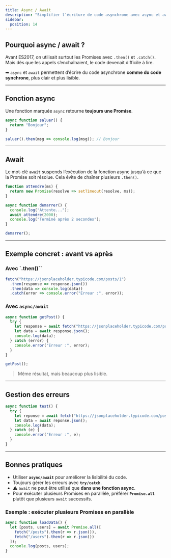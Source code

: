 ```yaml
---
title: Async / Await
description: "Simplifier l’écriture de code asynchrone avec async et await."
sidebar:
  position: 14
---
```


## Pourquoi async / await ?

Avant ES2017, on utilisait surtout les Promises avec `.then()` et `.catch()`.  
Mais dès que les appels s’enchaînaient, le code devenait difficile à lire.  

➡ `async` et `await` permettent d’écrire du code asynchrone **comme du code synchrone**, plus clair et plus lisible.  

---

## Fonction async

Une fonction marquée `async` retourne **toujours une Promise**.

```js
async function saluer() {
  return "Bonjour";
}

saluer().then(msg => console.log(msg)); // Bonjour
```

---

## Await

Le mot-clé `await` suspends l’exécution de la fonction async jusqu’à ce que la Promise soit résolue.
Cela évite de chaîner plusieurs `.then()`.

```js
function attendre(ms) {
  return new Promise(resolve => setTimeout(resolve, ms));
}

async function demarrer() {
  console.log("Attente...");
  await attendre(2000);
  console.log("Terminé après 2 secondes");
}

demarrer();
```

---

## Exemple concret : avant vs après

### Avec `.then()``

```js
fetch("https://jsonplaceholder.typicode.com/posts/1")
  .then(response => response.json())
  .then(data => console.log(data))
  .catch(error => console.error("Erreur :", error));
```

### Avec `async/await`

```js
async function getPost() {
  try {
    let response = await fetch("https://jsonplaceholder.typicode.com/posts/1");
    let data = await response.json();
    console.log(data);
  } catch (error) {
    console.error("Erreur :", error);
  }
}

getPost();

```

> Même résultat, mais beaucoup plus lisible.

---

## Gestion des erreurs

```js
async function test() {
  try {
    let reponse = await fetch("https://jsonplaceholder.typicode.com/posts/1");
    let data = await reponse.json();
    console.log(data);
  } catch (e) {
    console.error("Erreur :", e);
  }
}
```

---

## Bonnes pratiques

- Utiliser **`async/await`** pour améliorer la lisibilité du code.  
- Toujours gérer les erreurs avec **`try/catch`**.  
- ⚠️ `await` ne peut être utilisé que **dans une fonction async**.  
- Pour exécuter plusieurs Promises en parallèle, préférer **`Promise.all`** plutôt que plusieurs `await` successifs.  

### Exemple : exécuter plusieurs Promises en parallèle

```js
async function loadData() {
  let [posts, users] = await Promise.all([
    fetch("/posts").then(r => r.json()),
    fetch("/users").then(r => r.json())
  ]);
  console.log(posts, users);
}
```
